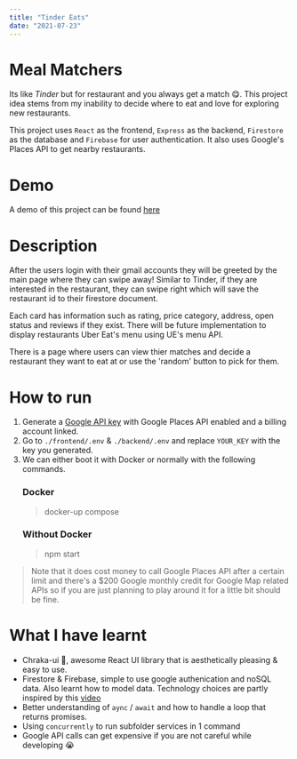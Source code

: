 ```yaml
---
title: "Tinder Eats"
date: "2021-07-23"
---
```

# Meal Matchers 
Its like *Tinder* but for restaurant and you always get a match 😋. This project idea stems from my inability to decide where to eat and love for exploring new restaurants.

This project uses `React` as the frontend, `Express` as the backend, `Firestore` as the database and `Firebase` for user authentication. It also uses Google's Places API to get nearby restaurants. 

# Demo
A demo of this project can be found [here](https://drive.google.com/file/d/1cAlvxHhAGJXi15AjkgUKm8tW-myaw2sI/view?usp=sharing)

# Description
After the users login with their gmail accounts they will be greeted by the main page where they can swipe away! Similar to Tinder, if they are interested in the restaurant, they can swipe right which will save the restaurant id to their firestore document.
<p align="center">
</p>

Each card has information such as rating, price category, address, open status and reviews if they exist. There will be future implementation to display restaurants Uber Eat's menu using UE's menu API. 

<p align="center">
</p>

There is a page where users can view thier matches and decide a restaurant they want to eat at or use the 'random' button to pick for them. 
<p align="center">
</p>

# How to run
1. Generate a [Google API key](https://support.google.com/googleapi/answer/6158862?hl=en) with Google Places API enabled and a billing account linked. 
2. Go to `./frontend/.env` & `./backend/.env` and replace `YOUR_KEY` with the key you generated. 
3. We can either boot it with Docker or normally with the following commands.
    ### Docker
    > docker-up compose
    ### Without Docker
    > npm start

> Note that it does cost money to call Google Places API after a certain limit and there's a $200 Google monthly credit for Google Map related APIs so if you are just planning to play around it for a little bit should be fine.
# What I have learnt
- Chraka-ui 💖, awesome React UI library that is aesthetically pleasing & easy to use.
- Firestore & Firebase, simple to use google authenication and noSQL data. Also learnt how to model data. Technology choices are partly inspired by this [video](https://www.youtube.com/watch?v=zQyrwxMPm88)
- Better understanding of `aync` / `await` and how to handle a loop that returns promises.
- Using `concurrently` to run subfolder services in 1 command
- Google API calls can get expensive if you are not careful while developing 😭
